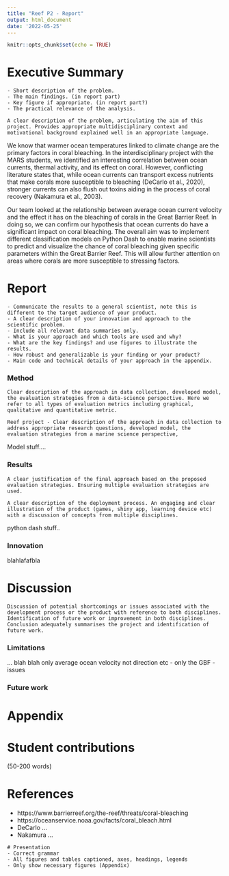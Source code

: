 ```yaml
---
title: "Reef P2 - Report"
output: html_document
date: '2022-05-25'
---
```


```r
knitr::opts_chunk$set(echo = TRUE)
```

# Executive Summary

```
- Short description of the problem.
- The main findings. (in report part)
- Key figure if appropriate. (in report part?)
- The practical relevance of the analysis.

A clear description of the problem, articulating the aim of this project. Provides appropriate multidisciplinary context and motivational background explained well in an appropriate language.
```

We know that warmer ocean temperatures linked to climate change are the primary factors in coral bleaching. In the interdisciplinary project with the MARS students, we identified an interesting correlation between ocean currents, thermal activity, and its effect on coral. However, conflicting literature states that, while ocean currents can transport excess nutrients that make corals more susceptible to bleaching (DeCarlo et al., 2020), stronger currents can also flush out toxins aiding in the process of coral recovery (Nakamura et al., 2003).

Our team looked at the relationship between average ocean current velocity and the effect it has on the bleaching of corals in the Great Barrier Reef. In doing so, we can confirm our hypothesis that ocean currents do have a significant impact on coral bleaching. The overall aim was to implement different classification models on Python Dash to enable marine scientists to predict and visualize the chance of coral bleaching given specific parameters within the Great Barrier Reef. This will allow further attention on areas where corals are more susceptible to stressing factors.


# Report

```
- Communicate the results to a general scientist, note this is different to the target audience of your product. 
- A clear description of your innovation and approach to the scientific problem.
- Include all relevant data summaries only.
- What is your approach and which tools are used and why? 
- What are the key findings? and use figures to illustrate the results.
- How robust and generalizable is your finding or your product?
- Main code and technical details of your approach in the appendix.
```

### Method

```
Clear description of the approach in data collection, developed model, the evaluation strategies from a data-science perspective. Here we refer to all types of evaluation metrics including graphical, qualitative and quantitative metric.

Reef project - Clear description of the approach in data collection to address appropriate research questions, developed model, the evaluation strategies from a marine science perspective,
```

Model stuff....

### Results

```
A clear justification of the final approach based on the proposed evaluation strategies. Ensuring multiple evaluation strategies are used.

A clear description of the deployment process. An engaging and clear illustration of the product (games, shiny app, learning device etc) with a discussion of concepts from multiple disciplines.
```

python dash stuff..

### Innovation

blahlafafbla

# Discussion

```
Discussion of potential shortcomings or issues associated with the development process or the product with reference to both disciplines. Identification of future work or improvement in both disciplines. Conclusion adequately summarises the project and identification of future work.
```

### Limitations
... blah blah only average ocean velocity not direction etc
- only the GBF
- issues

### Future work

# Appendix

# Student contributions  
(50-200 words)

# References

- https://www.barrierreef.org/the-reef/threats/coral-bleaching 
- https://oceanservice.noaa.gov/facts/coral_bleach.html 
- DeCarlo ...
- Nakamura ...

```
# Presentation
- Correct grammar
- All figures and tables captioned, axes, headings, legends
- Only show necessary figures (Appendix)
```

